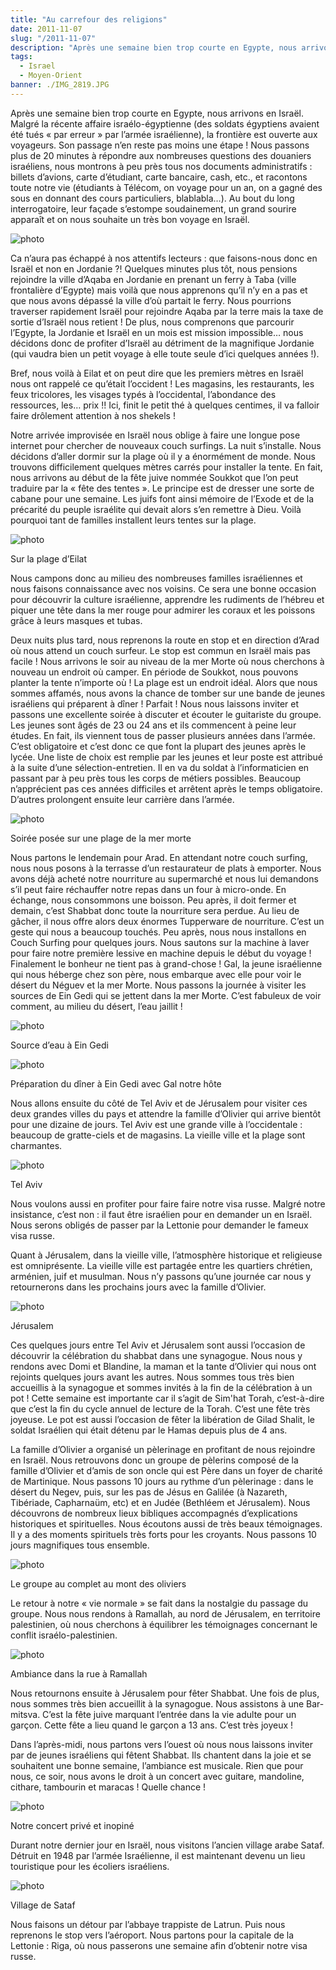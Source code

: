 ```yaml
---
title: "Au carrefour des religions"
date: 2011-11-07
slug: "/2011-11-07"
description: "Après une semaine bien trop courte en Egypte, nous arrivons en Israël. Malgré la récente affaire israélo-égyptienne, la frontière est ouverte..."
tags:
  - Israel
  - Moyen-Orient
banner: ./IMG_2819.JPG
---
```


Après une semaine bien trop courte en Egypte, nous arrivons en Israël. Malgré la récente affaire israélo-égyptienne (des soldats égyptiens avaient été tués « par erreur » par l’armée israélienne), la frontière est ouverte aux voyageurs. Son passage n’en reste pas moins une étape ! Nous passons plus de 20 minutes à répondre aux nombreuses questions des douaniers israéliens, nous montrons à peu près tous nos documents administratifs : billets d’avions, carte d’étudiant, carte bancaire, cash, etc., et racontons toute notre vie (étudiants à Télécom, on voyage pour un an, on a gagné des sous en donnant des cours particuliers, blablabla…). Au bout du long interrogatoire, leur façade s’estompe soudainement, un grand sourire apparaît et on nous souhaite un très bon voyage en Israël.

![photo](./carte_mer_rouge.jpg)

Ca n’aura pas échappé à nos attentifs lecteurs : que faisons-nous donc en Israël et non en Jordanie ?! Quelques minutes plus tôt, nous pensions rejoindre la ville d’Aqaba en Jordanie en prenant un ferry à Taba (ville frontalière d’Egypte) mais voilà que nous apprenons qu’il n’y en a pas et que nous avons dépassé la ville d’où partait le ferry. Nous pourrions traverser rapidement Israël pour rejoindre Aqaba par la terre mais la taxe de sortie d’Israël nous retient ! De plus, nous comprenons que parcourir l’Egypte, la Jordanie et Israël en un mois est mission impossible… nous décidons donc de profiter d’Israël au détriment de la magnifique Jordanie (qui vaudra bien un petit voyage à elle toute seule d’ici quelques années !).

Bref, nous voilà à Eilat et on peut dire que les premiers mètres en Israël nous ont rappelé ce qu’était l’occident ! Les magasins, les restaurants, les feux tricolores, les visages typés à l’occidental, l’abondance des ressources, les… prix !! Ici, finit le petit thé à quelques centimes, il va falloir faire drôlement attention à nos shekels !

Notre arrivée improvisée en Israël nous oblige à faire une longue pose internet pour chercher de nouveaux couch surfings. La nuit s’installe. Nous décidons d’aller dormir sur la plage où il y a énormément de monde. Nous trouvons difficilement quelques mètres carrés pour installer la tente. En fait, nous arrivons au début de la fête juive nommée Soukkot que l’on peut traduire par la « fête des tentes ». Le principe est de dresser une sorte de cabane pour une semaine. Les juifs font ainsi mémoire de l’Exode et de la précarité du peuple israélite qui devait alors s’en remettre à Dieu. Voilà pourquoi tant de familles installent leurs tentes sur la plage.

![photo](./IMG_2493.JPG)

<div class="img-caption">Sur la plage d’Eilat</div>

Nous campons donc au milieu des nombreuses familles israéliennes et nous faisons connaissance avec nos voisins. Ce sera une bonne occasion pour découvrir la culture israélienne, apprendre les rudiments de l’hébreu et piquer une tête dans la mer rouge pour admirer les coraux et les poissons grâce à leurs masques et tubas.

Deux nuits plus tard, nous reprenons la route en stop et en direction d’Arad où nous attend un couch surfeur. Le stop est commun en Israël mais pas facile ! Nous arrivons le soir au niveau de la mer Morte où nous cherchons à nouveau un endroit où camper. En période de Soukkot, nous pouvons planter la tente n’importe où ! La plage est un endroit idéal. Alors que nous sommes affamés, nous avons la chance de tomber sur une bande de jeunes israéliens qui préparent à dîner ! Parfait ! Nous nous laissons inviter et passons une excellente soirée à discuter et écouter le guitariste du groupe. Les jeunes sont âgés de 23 ou 24 ans et ils commencent à peine leur études. En fait, ils viennent tous de passer plusieurs années dans l’armée. C’est obligatoire et c’est donc ce que font la plupart des jeunes après le lycée. Une liste de choix est remplie par les jeunes et leur poste est attribué à la suite d’une sélection-entretien. Il en va du soldat à l’informaticien en passant par à peu près tous les corps de métiers possibles. Beaucoup n’apprécient pas ces années difficiles et arrêtent après le temps obligatoire. D’autres prolongent ensuite leur carrière dans l’armée.

![photo](./IMG_2507.JPG)

<div class="img-caption">Soirée posée sur une plage de la mer morte</div>

Nous partons le lendemain pour Arad. En attendant notre couch surfing, nous nous posons à la terrasse d’un restaurateur de plats à emporter. Nous avons déjà acheté notre nourriture au supermarché et nous lui demandons s’il peut faire réchauffer notre repas dans un four à micro-onde. En échange, nous consommons une boisson. Peu après, il doit fermer et demain, c’est Shabbat donc toute la nourriture sera perdue. Au lieu de gâcher, il nous offre alors deux énormes Tupperware de nourriture. C’est un geste qui nous a beaucoup touchés.
Peu après, nous nous installons en Couch Surfing pour quelques jours. Nous sautons sur la machine à laver pour faire notre première lessive en machine depuis le début du voyage ! Finalement le bonheur ne tient pas à grand-chose ! Gal, la jeune israélienne qui nous héberge chez son père, nous embarque avec elle pour voir le désert du Néguev et la mer Morte. Nous passons la journée à visiter les sources de Ein Gedi qui se jettent dans la mer Morte. C’est fabuleux de voir comment, au milieu du désert, l’eau jaillit !

![photo](./IMG_2549.JPG)

<div class="img-caption">Source d’eau à Ein Gedi</div>

![photo](./IMG_2547.JPG)

<div class="img-caption">
  Préparation du dîner à Ein Gedi avec Gal notre hôte
</div>

Nous allons ensuite du côté de Tel Aviv et de Jérusalem pour visiter ces deux grandes villes du pays et attendre la famille d’Olivier qui arrive bientôt pour une dizaine de jours. Tel Aviv est une grande ville à l’occidentale : beaucoup de gratte-ciels et de magasins. La vieille ville et la plage sont charmantes.

![photo](./IMG_2607.JPG)

<div class="img-caption">Tel Aviv</div>

Nous voulons aussi en profiter pour faire faire notre visa russe. Malgré notre insistance, c’est non : il faut être israélien pour en demander un en Israël. Nous serons obligés de passer par la Lettonie pour demander le fameux visa russe.

Quant à Jérusalem, dans la vieille ville, l’atmosphère historique et religieuse est omniprésente. La vieille ville est partagée entre les quartiers chrétien, arménien, juif et musulman. Nous n’y passons qu’une journée car nous y retournerons dans les prochains jours avec la famille d’Olivier.

![photo](./IMG_2704.JPG)

<div class="img-caption">Jérusalem</div>

Ces quelques jours entre Tel Aviv et Jérusalem sont aussi l’occasion de découvrir la célébration du shabbat dans une synagogue. Nous nous y rendons avec Domi et Blandine, la maman et la tante d’Olivier qui nous ont rejoints quelques jours avant les autres. Nous sommes tous très bien accueillis à la synagogue et sommes invités à la fin de la célébration à un pot ! Cette semaine est importante car il s’agit de Sim'hat Torah, c’est-à-dire que c’est la fin du cycle annuel de lecture de la Torah. C’est une fête très joyeuse. Le pot est aussi l’occasion de fêter la libération de Gilad Shalit, le soldat Israélien qui était détenu par le Hamas depuis plus de 4 ans.

La famille d’Olivier a organisé un pèlerinage en profitant de nous rejoindre en Israël. Nous retrouvons donc un groupe de pèlerins composé de la famille d’Olivier et d’amis de son oncle qui est Père dans un foyer de charité de Martinique. Nous passons 10 jours au rythme d’un pèlerinage : dans le désert du Negev, puis, sur les pas de Jésus en Galilée (à Nazareth, Tibériade, Capharnaüm, etc) et en Judée (Bethléem et Jérusalem). Nous découvrons de nombreux lieux bibliques accompagnés d’explications historiques et spirituelles. Nous écoutons aussi de très beaux témoignages. Il y a des moments spirituels très forts pour les croyants. Nous passons 10 jours magnifiques tous ensemble.

![photo](./IMG_2709.JPG)

<div class="img-caption">Le groupe au complet au mont des oliviers</div>

Le retour à notre « vie normale » se fait dans la nostalgie du passage du groupe. Nous nous rendons à Ramallah, au nord de Jérusalem, en territoire palestinien, où nous cherchons à équilibrer les témoignages concernant le conflit israélo-palestinien.

![photo](./IMG_2800.JPG)

<div class="img-caption">Ambiance dans la rue à Ramallah</div>

Nous retournons ensuite à Jérusalem pour fêter Shabbat. Une fois de plus, nous sommes très bien accueillit à la synagogue. Nous assistons à une Bar-mitsva. C’est la fête juive marquant l’entrée dans la vie adulte pour un garçon. Cette fête a lieu quand le garçon a 13 ans. C’est très joyeux !

Dans l’après-midi, nous partons vers l’ouest où nous nous laissons inviter par de jeunes israéliens qui fêtent Shabbat. Ils chantent dans la joie et se souhaitent une bonne semaine, l’ambiance est musicale. Rien que pour nous, ce soir, nous avons le droit à un concert avec guitare, mandoline, cithare, tambourin et maracas ! Quelle chance !

![photo](./IMG_2808.JPG)

<div class="img-caption">Notre concert privé et inopiné</div>

Durant notre dernier jour en Israël, nous visitons l’ancien village arabe Sataf. Détruit en 1948 par l’armée Israélienne, il est maintenant devenu un lieu touristique pour les écoliers israéliens.

![photo](./IMG_2819.JPG)

<div class="img-caption">Village de Sataf</div>

Nous faisons un détour par l’abbaye trappiste de Latrun. Puis nous reprenons le stop vers l’aéroport. Nous partons pour la capitale de la Lettonie : Riga, où nous passerons une semaine afin d’obtenir notre visa russe.


<Navigation
  previous="/2011-10-17"
  next="/2011-11-27"
  gallery="/galerie/israel"
/>

